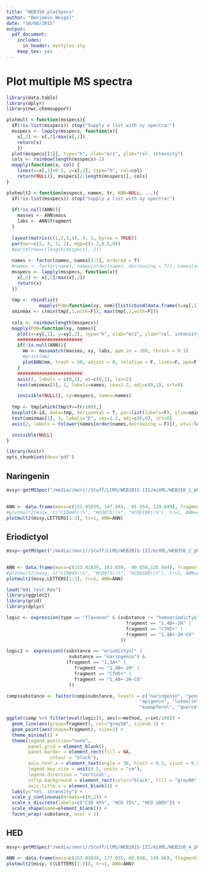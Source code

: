 ```yaml
---
title: "WEB350_plotSpecs"
author: "Benjamin Weigel"
date: "10/08/2015"
output:
  pdf_document:
    includes:
      in_header: mystyles.sty
    keep_tex: yes
---
```


# Plot multiple MS spectra #

```r
library(data.table)
library(dplyr)
library(nwc.chemsupport)
```

```r
plotmult <-function(msspecs){
  if(!is.list(msspecs)) stop("Supply a list with xy spectra!")
  msspecs <- lapply(msspecs, function(x){ 
    x[,2] <- x[,2]/max(x[,2])
    return(x)
    }) 
  plot(msspecs[[1]], type="h", xlab="m/z", ylab="rel. intensity")
  cols <- rainbow(length(msspecs)-1)
  mapply(function(x, col) {
    lines(x=x[,1]+0.5, y=x[,2], type="h", col=col)
    return(NULL)}, msspecs[2:length(msspecs)], cols)
}

plotmult2 <-function(msspecs, names, tr, ANN=NULL, ...){
  if(!is.list(msspecs)) stop("Supply a list with xy spectra!")
  
  if(!is.null(ANN)){
    masses <- ANN$mass
    labs <- ANN$fragment
  }
  
  layout(matrix(c(1,2,3,4), 4, 1, byrow = TRUE))
  par(mar=c(2, 4, 1, 2), mgp=c(1.2,0.5,0))
  #par(mfrow=c(length(msspecs), 1))
  
  names <- factor(names, names[3:1], ordered = T)
  #names <- factor(names, names[order(names, decreasing = T)], names[order(names, decreasing = T)], ordered = T)
  msspecs <- lapply(msspecs, function(x){ 
    x[,2] <- x[,2]/max(x[,2])
    return(x)
  }) 
 
  tmp <- rbindlist(
            mapply(FUN=function(xy, nom){list(cbind(data.frame(X=xy[,1], Y=xy[,2]/max(xy[,2])), id=nom))}, xy=msspecs, nom=names)) 
  xminmax <- c(min(tmp[,1,with=F]), max(tmp[,1,with=F]))
  
  cols <- rainbow(length(msspecs))
  mapply(FUN=function(xy, names){
    plot(x=xy[,1], y=xy[,2], type="h", xlab="m/z", ylab="rel. intensity", xlim=xminmax, yaxt="n", ...)
    ########################
    if(!is.null(ANN)){
      mm <- massmatch(masses, xy, labs, ppm.in = 100, thresh = 0.1)
      #print(mm)
      plotANN(mm, tresh = 50, adjust = 0, relative = F, lines=F, ppm=F, col="grey20", adj=c(0,0.5), srt=0)
    }
    ########################
    axis(2, labels = c(0,1), at=c(0,1), las=2)
    text(xminmax[1], 1, labels=names, cex=1.2, adj=c(0,1), srt=0)

    invisible(NULL)}, xy=msspecs, names=names)
  
  tmp <- tmp[which(tmp$Y>=tr/100),] 
  boxplot(X~id, data=tmp, horizontal = T, par=list(labels=F), ylim=xminmax, yaxt = "n",  ylab = "", xlab="m/z")
  text(xminmax[1], 3, labels="D", cex=1.2, adj=c(0,0), srt=0)
  axis(2, labels = tolower(names[order(names,decreasing = F)]), at=1:length(names), las=2)

  invisible(NULL)
}

```

```r
library(knitr)
opts_chunk$set(dev='pdf')
```

## Naringenin ##

```r
mssy<-getMSSpec("/media//mori//Stuff/LCMS/WEB2015-III/mzXML/WEB350_1_pMS2,HCD_273.mzXML", scan = c(3454,3459,3456))

  
ANN <- data.frame(mass=c(153.01839, 147.044,  91.054, 119.049), fragment=c("1,3A+", "1,4B+-2H", "C7H7+", "1,4B+-2H-CO"))
#plotmult2(mssy, c("CID@45\\%", "HCD@75\\%", "HCD@100\\%"), tr=1, ANN=ANN)
plotmult2(mssy,LETTERS[1:3], tr=1, ANN=ANN)
```


## Eriodictyol ##

```r
mssy<-getMSSpec("/media//mori//Stuff/LCMS/WEB2015-III/mzXML/WEB350_2_pMS2,HCD_289.mzXML", scan = c(3302,3303,3304))

  
ANN <- data.frame(mass=c(153.01839, 163.039,  89.038,135.044), fragment=c("1,3A+", "1,4B+-2H", "C7H5+","1,4B+-2H-CO"))
#plotmult2(mssy, c("CID@45\\%", "HCD@75\\%", "HCD@100\\%"), tr=1, ANN=ANN)
plotmult2(mssy,LETTERS[1:3], tr=1, ANN=ANN)

```

```r
load("001_test.Rda")
library(ggplot2)
library(grid)
library(dplyr)

logic <- expression(type == "flavanon" & (substance != "homoeriodictyol") & (fragment == "1,3A+" | 
                                            fragment == "1,4B+-2H" | 
                                            fragment == "C7H5+" | 
                                            fragment == "1,4B+-2H-CO" 
                                          ))

logic2 <- expression((substance == "eriodictyol" |
                       substance == "naringenin") & 
                      (fragment == "1,3A+" | 
                         fragment == "1,4B+-2H" | 
                         fragment == "C7H5+" | 
                         fragment == "1,4B+-2H-CO" 
                       ))

comp$substance <- factor(comp$substance, levels = c("naringenin", "ponciretin",  "eriodictyol", "hesperetin", "homoeriodictyol",
                                                 "apigenin", "luteolin", "acacetin", "diosmetin", "chrysoeriol",
                                                 "kaempferol", "quercetin", "myricetin", "kaempferide", "isorhamnetin"), ordered = T)

ggplot(comp %>% filter(eval(logic)), aes(x=method, y=int/100)) +
  geom_line(aes(group=fragment), col="grey50", size=0.1) + 
  geom_point(aes(shape=fragment), size=2) + 
  theme_minimal() +
  theme(legend.position="none", 
        panel.grid = element_blank(),
        panel.border = element_rect(fill = NA, 
                colour = "black"),
        axis.text.x = element_text(angle = 30, hjust = 0.5, vjust = 0.5),
        legend.key.size = unit(0.5, units = "cm"),
        legend.direction = "vertical",
        strip.background = element_rect(color="black", fill = "grey80", size=0.1),
        axis.title.x = element_blank()) +
  labs(y="rel. intensity") +
  scale_y_continuous(breaks=c(0,1)) +
  scale_x_discrete(labels=c("CID 45%", "HCD 75%", "HCD 100%")) +
  scale_shape(name=element_blank()) +
  facet_wrap(~substance, ncol = 1)
```

## HED ##

```r
mssy<-getMSSpec("/media//mori//Stuff/LCMS/WEB2015-III/mzXML/WEB350_4_pMS2,HCD_303.mzXML", scan = c(3486,3487,3488))

ANN <- data.frame(mass=c(153.01839, 177.055, 89.038, 149.06), fragment=c("1,3A+", "1,4B+-2H", "C7H5+", "1,4B+-2H-CO"))
plotmult2(mssy, c(LETTERS[1:3]), tr=1, ANN=ANN)
```

